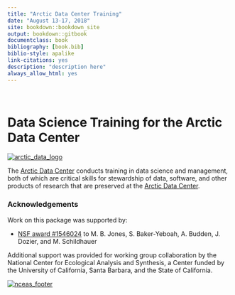 ```yaml
--- 
title: "Arctic Data Center Training"
date: "August 13-17, 2018"
site: bookdown::bookdown_site
output: bookdown::gitbook
documentclass: book
bibliography: [book.bib]
biblio-style: apalike
link-citations: yes
description: "description here"
always_allow_html: yes
---
```


<br>

# Data Science Training for the Arctic Data Center

[![arctic_data_logo](./arctic-data-center.jpg)](https://arcticdata.io)
<br>

The [Arctic Data Center](https://arcticdata.io) conducts training in data science and management,
both of which are critical skills for stewardship of data, software, and other
products of research that are preserved at the [Arctic Data Center](https://arcticdata.io).


### Acknowledgements
Work on this package was supported by:

- [NSF award #1546024](http://www.nsf.gov/awardsearch/showAward?AWD_ID=1546024) to M. B. Jones, S. Baker-Yeboah, A. Budden, J. Dozier, and M. Schildhauer

Additional support was provided for working group collaboration by the National Center for Ecological Analysis and Synthesis, a Center funded by the University of California, Santa Barbara, and the State of California.

[![nceas_footer](https://www.nceas.ucsb.edu/files/newLogo_0.png)](http://www.nceas.ucsb.edu)
